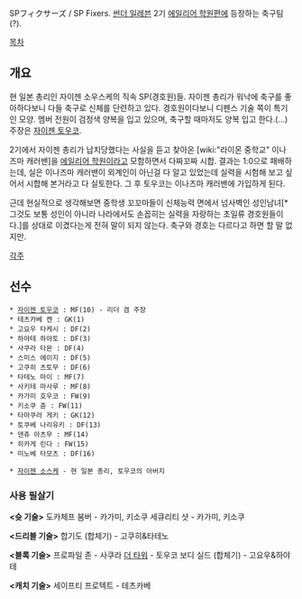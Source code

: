 SPフィクサーズ / SP Fixers. [[썬더 일레븐]] 2기 [[에일리어 학원]]편에 등장하는 축구팀(?).

[[목차]]

== 개요 == 

현 일본 총리인 자이젠 소우스케의 직속 SP(경호원)들. 자이젠 총리가 워낙에 축구를 좋아하다보니 다들 축구로 신체를 단련하고 있다. 경호원이다보니 디펜스 기술 쪽이 특기인 모양. 멤버 전원이 검정색 양복을 입고 있으며, 축구할 때마저도 양복 입고 한다.(...) 주장은 [[자이젠 토우코]].

2기에서 자이젠 총리가 납치당했다는 사실을 듣고 찾아온 [wiki:"라이몬 중학교" 이나즈마 캐러밴]을 [[에일리어 학원]]이라고 모함하면서 다짜꼬짜 시합. 결과는 1:0으로 패배하는데, 실은 이나즈마 캐러밴이 외계인이 아닌걸 다 알고 있었는데 실력을 시험해 보고 싶어서 시합해 본거라고 다 실토한다. 그 후 토우코는 이나즈마 캐러밴에 가입하게 된다.

근데 현실적으로 생각해보면 중학생 꼬꼬마들이 신체능력 면에서 넘사벽인 성인남녀[* 그것도 보통 성인이 아니라 나라에서도 손꼽히는 실력을 자랑하는 초일류 경호원들이다.]를 상대로 이겼다는게 전혀 말이 되지 않는다. 축구와 경호는 다르다고 하면 할 말 없지만.

[[각주]]

== 선수 ==
 * [[자이젠 토우코]] : MF(10) - 리더 겸 주장
 * 테츠카베 켄 : GK(1)
 * 고요우 타케시 : DF(2)
 * 하야테 하야토 : DF(3)
 * 사쿠라 타몬 : DF(4)
 * 스미스 에이지 : DF(5)
 * 고쿠히 츠토무 : DF(6)
 * 타테노 마이 : MF(7)
 * 사키테 마사루 : MF(8)
 * 카가미 호우코 : FW(9)
 * 키소쿠 쥰 : FW(11)
 * 타마쿠라 게키 : GK(12)
 * 토쿠베 나리유키 : DF(13)
 * 덴쥬 아츠무 : MF(14)
 * 히카게 린다 : FW(15)
 * 미노베 타모츠 : DF(16)

 * [[자이젠 소스케]] - 현 일본 총리, 토우코의 아버지

=== 사용 필살기 ===
'''<슛 기술>'''
도카체프 붐버 - 카가미, 키소쿠
세큐리티 샷 - 카가미, 키소쿠

'''<드리블 기술>'''
합기도 (합체기) - 고쿠히&타테노

'''<블록 기술>'''
프로파일 존 - 사쿠라
[[더 타워]] - 토우코 
보디 실드 (합체기) - 고요우&하야테

'''<캐치 기술>'''
세이프티 프로텍트 - 테츠카베
